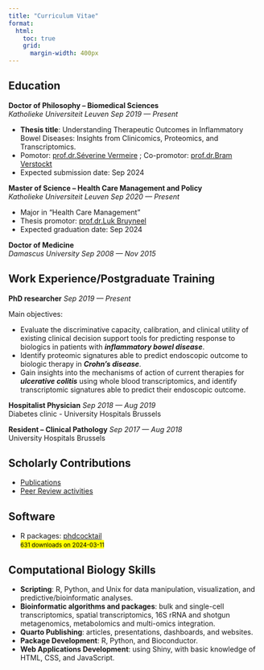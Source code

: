 ```yaml
---
title: "Curriculum Vitae"
format:
  html:
    toc: true
    grid: 
      margin-width: 400px
---
```


## Education

**Doctor of Philosophy -- Biomedical Sciences** <br> *Katholieke Universiteit Leuven* [*Sep 2019 --- Present*]{.cvdate}

-   **Thesis title**: Understanding Therapeutic Outcomes in Inflammatory Bowel Diseases: Insights from Clinicomics, Proteomics, and Transcriptomics.
-   Pomotor: [prof.dr.Séverine Vermeire](https://www.uzleuven.be/en/physicians-and-specialists/severine-vermeire) ; Co-promotor: [prof.dr.Bram Verstockt](https://www.uzleuven.be/nl/artsen-en-specialisten/bram-verstockt)
-   Expected submission date: Sep 2024

**Master of Science -- Health Care Management and Policy** <br> *Katholieke Universiteit Leuven* [*Sep 2020 --- Present*]{.cvdate}

-   Major in "Health Care Management"
-   Thesis promotor: [prof.dr.Luk Bruyneel](https://scholar.google.be/citations?user=DyPnL94AAAAJ&hl=nl)
-   Expected graduation date: Sep 2024

**Doctor of Medicine** <br> *Damascus University* [*Sep 2008 --- Nov 2015*]{.cvdate}

## Work Experience/Postgraduate Training

**PhD researcher** [*Sep 2019 --- Present*]{.cvdate}

Main objectives:

-   Evaluate the discriminative capacity, calibration, and clinical utility of existing clinical decision support tools for predicting response to biologics in patients with ***inflammatory bowel disease***.\
-   Identify proteomic signatures able to predict endoscopic outcome to biologic therapy in ***Crohn's disease***.\
-   Gain insights into the mechanisms of action of current therapies for ***ulcerative colitis*** using whole blood transcriptomics, and identify transcriptomic signatures able to predict their endoscopic outcome.\

**Hospitalist Physician** [*Sep 2018 --- Aug 2019*]{.cvdate} <br> Diabetes clinic - University Hospitals Brussels

**Resident -- Clinical Pathology** [*Sep 2017 --- Aug 2018*]{.cvdate} <br> University Hospitals Brussels

## Scholarly Contributions

-   [Publications](publications.qmd)
-   [Peer Review activities](https://www.webofscience.com/wos/author/record/AAV-9971-2020)

## Software

-   R packages: [phdcocktail](https://dahhamalsoud.github.io/phdcocktail/index.html)<br><mark><small>631 downloads on 2024-03-11</small></mark>

## Computational Biology Skills

-   **Scripting**: R, Python, and Unix for data manipulation, visualization, and predictive/bioinformatic analyses.
-   **Bioinformatic algorithms and packages**: bulk and single-cell transcriptomics, spatial transcriptomics, 16S rRNA and shotgun metagenomics, metabolomics and multi-omics integration.
-   **Quarto Publishing**: articles, presentations, dashboards, and websites.
-   **Package Development**: R, Python, and Bioconductor.
-   **Web Applications Development**: using Shiny, with basic knowledge of HTML, CSS, and JavaScript.
